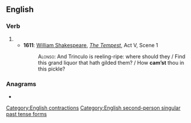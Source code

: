 ==English==

===Verb===
{{head|en|verb form}}

# {{obsolete form of|lang=en|camest}}
#* '''1611''': [[w:William Shakespeare|William Shakespeare]], ''[[s:The Tempest|The Tempest]]'', Act V, Scene 1
#*: <span style="font-variant:small-caps">Alonso:</span> And Trinculo is reeling-ripe: where should they / Find this grand liquor that hath gilded them? / How '''cam’st''' thou in this pickle?

===Anagrams===
* {{anagrams|en|a=acmst|MCATs|MSCTA}}

[[Category:English contractions]]
[[Category:English second-person singular past tense forms]]